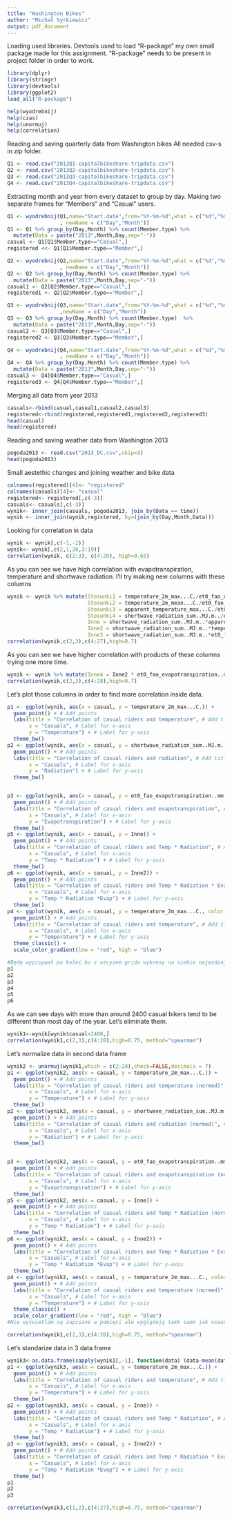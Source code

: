 ```yaml
---
title: "Washington Bikes"
author: "Michał Syrkiewicz"
output: pdf_document
---
```

Loading used libraries. Devtools used to load "R-package" my own small package made for this assignment. "R-package" needs to be present in project folder in order to work.

```r
library(dplyr)
library(stringr)
library(devtools)
library(ggplot2)
load_all("R-package")
```
```r
help(wyodrebnij)
help(czas)
help(unormuj)
help(correlation)

```

Reading and saving quarterly data from Washington bikes
All needed csv-s in zip folder.
```r
Q1 <- read.csv("2013Q1-capitalbikeshare-tripdata.csv")
Q2 <- read.csv("2013Q2-capitalbikeshare-tripdata.csv")
Q3 <- read.csv("2013Q3-capitalbikeshare-tripdata.csv")
Q4 <- read.csv("2013Q4-capitalbikeshare-tripdata.csv")
```
Extracting month and year from every dataset to group by day.
Making two separate frames for "Members" and "Casual" users.

```r
Q1 <- wyodrebnij(Q1,name="Start.date",from="%Y-%m-%d",what = c("%d","%m")
                 , newName = c("Day","Month"))
Q1 <- Q1 %>% group_by(Day,Month) %>% count(Member.type) %>% 
  mutate(Data = paste("2013",Month,Day,sep="-"))
casual <- Q1[Q1$Member.type=="Casual",]
registered <<- Q1[Q1$Member.type=="Member",]
```

```r
Q2 <- wyodrebnij(Q2,name="Start.date",from="%Y-%m-%d",what = c("%d","%m")
                 , newName = c("Day","Month"))
Q2 <- Q2 %>% group_by(Day,Month) %>% count(Member.type) %>% 
  mutate(Data = paste("2013",Month,Day,sep="-"))
casual1 <- Q2[Q2$Member.type=="Casual",]
registered1 <- Q2[Q2$Member.type=="Member",]
```

```r
Q3 <- wyodrebnij(Q3,name="Start.date",from="%Y-%m-%d",what = c("%d","%m")
                 ,newName = c("Day","Month"))
Q3 <- Q3 %>% group_by(Day,Month) %>% count(Member.type)  %>% 
  mutate(Data = paste("2013",Month,Day,sep="-"))
casual2 <- Q3[Q3$Member.type=="Casual",]
registered2 <- Q3[Q3$Member.type=="Member",]
```

```r
Q4 <- wyodrebnij(Q4,name="Start.date",from="%Y-%m-%d",what = c("%d","%m")
                 , newName = c("Day","Month"))
Q4 <- Q4 %>% group_by(Day,Month) %>% count(Member.type) %>% 
  mutate(Data = paste("2013",Month,Day,sep="-"))
casual3 <- Q4[Q4$Member.type=="Casual",]
registered3 <- Q4[Q4$Member.type=="Member",]
```

Merging all data from year 2013

```r
casuals<-rbind(casual,casual1,casual2,casual3)
registered<-rbind(registered,registered1,registered2,registered3)
head(casual)
head(registered)
```
Reading and saving weather data from Washington 2013
```r
pogoda2013 <- read.csv("2013_DC.csv",skip=3)
head(pogoda2013)
```
Small aestethic changes and joining weather and bike data
```r
colnames(registered)[4]<- "registered"
colnames(casuals)[4]<- "casual"
registered<- registered[,c(-3)]
casuals<- casuals[,c(-3)]
wynik<- inner_join(casuals, pogoda2013, join_by(Data == time))
wynik <- inner_join(wynik,registered, by=(join_by(Day,Month,Data)))
```
Looking for correlation in data

```r
wynik <- wynik[,c(-1,-2)]
wynik<- wynik[,c(2,1,20,3:19)]
correlation(wynik, c(2:3), c(4:20), high=0.65)
```
As you can see we have high correlation with evapotranspiration, temperature and shortwave radiation. I'll try making new columns with these columns
```r
wynik <- wynik %>% mutate(Stosunki1 = temperature_2m_max...C./et0_fao_evapotranspiration..mm., 
                          Stosunki2 = temperature_2m_mean...C./et0_fao_evapotranspiration..mm., 
                          Stosunki3 = apparent_temperature_max...C./et0_fao_evapotranspiration..mm.,
                          Stosunki4 = shortwave_radiation_sum..MJ.m../et0_fao_evapotranspiration..mm., 
                          Inne = shortwave_radiation_sum..MJ.m..*apparent_temperature_max...C.,
                          Inne2 = shortwave_radiation_sum..MJ.m..*temperature_2m_max...C., 
                          Inne3 = shortwave_radiation_sum..MJ.m..*et0_fao_evapotranspiration..mm.)
correlation(wynik,c(2,3),c(4:27),high=0.7)
```
As you can see we have higher correlation with products of these columns trying one more time.
```r
wynik <- wynik %>% mutate(Inne4 = Inne2 * et0_fao_evapotranspiration..mm.)
correlation(wynik,c(2,3),c(4:28),high=0.7)
```
Let's plot those columns in order to find more correlation inside data.

```r
p1 <- ggplot(wynik, aes(x = casual, y = temperature_2m_max...C.)) + 
  geom_point() + # Add points
  labs(title = "Correlation of casual riders and temperature", # Add title
       x = "Casuals", # Label for x-axis
       y = "Temperature") + # Label for y-axis
  theme_bw()
p2 <- ggplot(wynik, aes(x = casual, y = shortwave_radiation_sum..MJ.m..)) + 
  geom_point() + # Add points
  labs(title = "Correlation of casual riders and radiation", # Add title
       x = "Casuals", # Label for x-axis
       y = "Radiation") + # Label for y-axis
  theme_bw()


p3 <- ggplot(wynik, aes(x = casual, y = et0_fao_evapotranspiration..mm.)) + 
  geom_point() + # Add points
  labs(title = "Correlation of casual riders and evapotranspiration", # Add title
       x = "Casuals", # Label for x-axis
       y = "Evapotranspiration") + # Label for y-axis
  theme_bw()
p5 <- ggplot(wynik, aes(x = casual, y = Inne)) + 
  geom_point() + # Add points
  labs(title = "Correlation of casual riders and Temp * Radiation", # Add title
       x = "Casuals", # Label for x-axis
       y = "Temp * Radiation") + # Label for y-axis
  theme_bw()
p6 <- ggplot(wynik, aes(x = casual, y = Inne2)) + 
  geom_point() + # Add points
  labs(title = "Correlation of casual riders and Temp * Radiation * Evap", # Add title
       x = "Casuals", # Label for x-axis
       y = "Temp * Radiation *Evap") + # Label for y-axis
  theme_bw()
p4 <- ggplot(wynik, aes(x = casual, y = temperature_2m_max...C., color = shortwave_radiation_sum..MJ.m..)) + 
  geom_point() + # Add points
  labs(title = "Correlation of casual riders and temperature", # Add title
       x = "Casuals", # Label for x-axis
       y = "Temperature") + # Label for y-axis
  theme_classic() +
  scale_color_gradient(low = "red", high = "blue")

#Będę wypisywał po kolei bo z użcyiem grida wykresy na siebie najeżdzają tworząc bardzo brzydki efekt
p1
p2
p3
p4
p5
p6
```
As we can see days with more than around 2400 casual bikers tend to be different than most day of the year. Let's eliminate them.
```r
wynik1<-wynik[wynik$casual<2400,]
correlation(wynik1,c(2,3),c(4:28),high=0.75, method="spearman")

```
Let's normalize data in second data frame
```r
wynik2 <- unormuj(wynik1,which = c(2:28),check=FALSE,decimals = 7)
p1 <- ggplot(wynik2, aes(x = casual, y = temperature_2m_max...C.)) + 
  geom_point() + # Add points
  labs(title = "Correlation of casual riders and temperature (normed)", # Add title
       x = "Casuals", # Label for x-axis
       y = "Temperature") + # Label for y-axis
  theme_bw()
p2 <- ggplot(wynik2, aes(x = casual, y = shortwave_radiation_sum..MJ.m..)) + 
  geom_point() + # Add points
  labs(title = "Correlation of casual riders and radiation (normed)", # Add title
       x = "Casuals", # Label for x-axis
       y = "Radiation") + # Label for y-axis
  theme_bw()


p3 <- ggplot(wynik2, aes(x = casual, y = et0_fao_evapotranspiration..mm.)) + 
  geom_point() + # Add points
  labs(title = "Correlation of casual riders and evapotranspiration (normed)", # Add title
       x = "Casuals", # Label for x-axis
       y = "Evapotranspiration") + # Label for y-axis
  theme_bw()
p5 <- ggplot(wynik2, aes(x = casual, y = Inne)) + 
  geom_point() + # Add points
  labs(title = "Correlation of casual riders and Temp * Radiation (normed)", # Add title
       x = "Casuals", # Label for x-axis
       y = "Temp * Radiation") + # Label for y-axis
  theme_bw()
p6 <- ggplot(wynik2, aes(x = casual, y = Inne2)) + 
  geom_point() + # Add points
  labs(title = "Correlation of casual riders and Temp * Radiation * Evap (normed)", # Add title
       x = "Casuals", # Label for x-axis
       y = "Temp * Radiation *Evap") + # Label for y-axis
  theme_bw()
p4 <- ggplot(wynik2, aes(x = casual, y = temperature_2m_max...C., color = shortwave_radiation_sum..MJ.m..)) + 
  geom_point() + # Add points
  labs(title = "Correlation of casual riders and temperature (normed)", # Add title
       x = "Casuals", # Label for x-axis
       y = "Temperature") + # Label for y-axis
  theme_classic() +
  scale_color_gradient(low = "red", high = "blue")
#Nie wyświetlam są zapisane w pamięci ale wyglądają takk samo jak nieunormowane (zmienia się tylko przedział danych)
```


```r
correlation(wynik1,c(2,3),c(4:28),high=0.75, method="spearman")
```
Let's standarize data in 3 data frame
```r
wynik3<-as.data.frame(sapply(wynik1[,-1], function(data) (data-mean(data))/sd(data)))
p1 <- ggplot(wynik3, aes(x = casual, y = temperature_2m_max...C.)) + 
  geom_point() + # Add points
  labs(title = "Correlation of casual riders and temperature", # Add title
       x = "Casuals", # Label for x-axis
       y = "Temperature") + # Label for y-axis
  theme_bw()
p2 <- ggplot(wynik3, aes(x = casual, y = Inne)) + 
  geom_point() + # Add points
  labs(title = "Correlation of casual riders and Temp * Radiation", # Add title
       x = "Casuals", # Label for x-axis
       y = "Temp * Radiation") + # Label for y-axis
  theme_bw()
p3 <- ggplot(wynik3, aes(x = casual, y = Inne2)) + 
  geom_point() + # Add points
  labs(title = "Correlation of casual riders and Temp * Radiation * Evap", # Add title
       x = "Casuals", # Label for x-axis
       y = "Temp * Radiation *Evap") + # Label for y-axis
  theme_bw()
p1
p2
p3

```



```r
correlation(wynik3,c(1,2),c(4:27),high=0.75, method="spearman")
```
